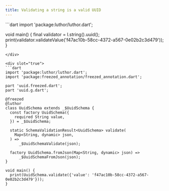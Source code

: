 ```yaml
---
title: Validating a string is a valid UUID
---
```



<CodeGenContentSwitcher>
<div slot="false">
```dart
import 'package:luthor/luthor.dart';

void main() { 
  final validator = l.string().uuid();
  print(validator.validateValue('f47ac10b-58cc-4372-a567-0e02b2c3d479'));
}
```
</div>

<div slot="true">
```dart
import 'package:luthor/luthor.dart';
import 'package:freezed_annotation/freezed_annotation.dart';

part 'uuid.freezed.dart';
part 'uuid.g.dart';

@freezed
@luthor
class UuidSchema extends _$UuidSchema {
  const factory UuidSchema({
    required String value,
  }) = _$UuidSchema;

  static SchemaValidationResult<UuidSchema> validate(
    Map<String, dynamic> json,
  ) =>
      _$UuidSchemaValidate(json);
  
  factory UuidSchema.fromJson(Map<String, dynamic> json) =>
      _$UuidSchemaFromJson(json);
}

void main() {
  print(UuidSchema.validate({'value': 'f47ac10b-58cc-4372-a567-0e02b2c3d479'}));
}
```
</div>
</CodeGenContentSwitcher>